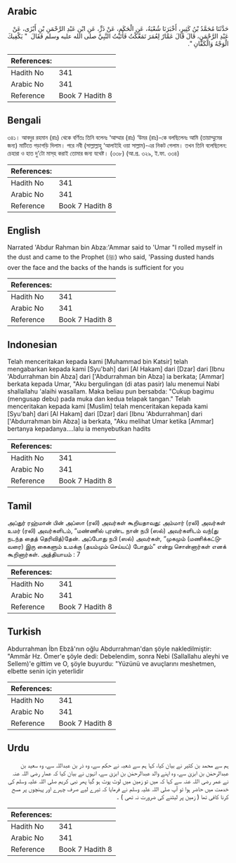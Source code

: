 ## Arabic


<div dir="rtl" lang="ar" style={{fontSize:'larger',backgroundColor:'#f8f9fa',padding:20}}>
حَدَّثَنَا مُحَمَّدُ بْنُ كَثِيرٍ، أَخْبَرَنَا شُعْبَةُ، عَنِ الْحَكَمِ، عَنْ ذَرٍّ، عَنِ ابْنِ عَبْدِ الرَّحْمَنِ بْنِ أَبْزَى، عَنْ عَبْدِ الرَّحْمَنِ، قَالَ قَالَ عَمَّارٌ لِعُمَرَ تَمَعَّكْتُ فَأَتَيْتُ النَّبِيَّ صلى الله عليه وسلم فَقَالَ ‏ "‏ يَكْفِيكَ الْوَجْهُ وَالْكَفَّانِ ‏"‏‏.‏
</div>
<div style={{backgroundColor:'#f8f9fa',padding:20, marginBottom: 10}}><table> <thead> <tr> <th>References:</th> <th></th> </tr> </thead> <tbody><tr><td>Hadith No</td><td>341</td></tr><tr><td>Arabic No</td><td>341</td></tr><tr><td>Reference</td><td>Book 7 Hadith 8</td></tr></tbody></table></div>

## Bengali


<div dir="ltr" lang="bn" style={{fontSize:'larger',backgroundColor:'#f8f9fa',padding:20}}>
৩৪১। আবদুর রহমান (রাঃ) থেকে বর্ণিতঃ তিনি বলেনঃ ‘আম্মার (রাঃ) ‘উমর (রাঃ)-কে বলছিলেনঃ আমি (তায়াম্মুমের জন্য) মাটিতে গড়াগড়ি দিলাম। পরে নবী (সাল্লাল্লাহু ‘আলাইহি ওয়া সাল্লাম)-এর নিকট গেলাম। তখন তিনি বলেছিলেন: চেহারা ও হাত দু’টো মাস্‌হ করাই তোমার জন্য যথেষ্ট। (৩৩৮) (আ.প্র. ৩২৯, ই.ফা. ৩৩৪)
</div>
<div style={{backgroundColor:'#f8f9fa',padding:20, marginBottom: 10}}><table> <thead> <tr> <th>References:</th> <th></th> </tr> </thead> <tbody><tr><td>Hadith No</td><td>341</td></tr><tr><td>Arabic No</td><td>341</td></tr><tr><td>Reference</td><td>Book 7 Hadith 8</td></tr></tbody></table></div>

## English


<div dir="ltr" lang="en" style={{fontSize:'larger',backgroundColor:'#f8f9fa',padding:20}}>
Narrated 'Abdur Rahman bin Abza:'Ammar said to 'Umar "I rolled myself in the dust and came to the Prophet (ﷺ) who said, 'Passing dusted hands over the face and the backs of the hands is sufficient for you
</div>
<div style={{backgroundColor:'#f8f9fa',padding:20, marginBottom: 10}}><table> <thead> <tr> <th>References:</th> <th></th> </tr> </thead> <tbody><tr><td>Hadith No</td><td>341</td></tr><tr><td>Arabic No</td><td>341</td></tr><tr><td>Reference</td><td>Book 7 Hadith 8</td></tr></tbody></table></div>

## Indonesian


<div dir="ltr" lang="id" style={{fontSize:'larger',backgroundColor:'#f8f9fa',padding:20}}>
Telah menceritakan kepada kami [Muhammad bin Katsir] telah mengabarkan kepada kami [Syu'bah] dari [Al Hakam] dari [Dzar] dari [Ibnu 'Abdurrahman bin Abza] dari ['Abdurrahman bin Abza] ia berkata; [Ammar] berkata kepada Umar, "Aku bergulingan (di atas pasir) lalu menemui Nabi shallallahu 'alaihi wasallam. Maka beliau pun bersabda: "Cukup bagimu (mengusap debu) pada muka dan kedua telapak tangan." Telah menceritakan kepada kami [Muslim] telah menceritakan kepada kami [Syu'bah] dari [Al Hakam] dari [Dzar] dari [Ibnu 'Abdurrahman] dari ['Abdurrahman bin Abza] ia berkata, "Aku melihat Umar ketika [Ammar] bertanya kepadanya….lalu ia menyebutkan hadits
</div>
<div style={{backgroundColor:'#f8f9fa',padding:20, marginBottom: 10}}><table> <thead> <tr> <th>References:</th> <th></th> </tr> </thead> <tbody><tr><td>Hadith No</td><td>341</td></tr><tr><td>Arabic No</td><td>341</td></tr><tr><td>Reference</td><td>Book 7 Hadith 8</td></tr></tbody></table></div>

## Tamil


<div dir="ltr" lang="ta" style={{fontSize:'larger',backgroundColor:'#f8f9fa',padding:20}}>
அப்துர் ரஹ்மான் பின் அப்ஸா (ரலி) அவர்கள் கூறியதாவது: அம்மார் (ரலி) அவர்கள் உமர் (ரலி) அவர்களிடம், “மண்ணில் புரண்ட நான் நபி (ஸல்) அவர்களிடம் வந்(து நடந்த தைத் தெரிவித்)தேன். அப்போது நபி (ஸல்) அவர்கள், “முகமும் (மணிக்கட்டுவரை) இரு கைகளும் உமக்கு (தயம்மும் செய்யப்) போதும்” என்று சொன்னார்கள் எனக் கூறினார்கள். அத்தியாயம் : 7
</div>
<div style={{backgroundColor:'#f8f9fa',padding:20, marginBottom: 10}}><table> <thead> <tr> <th>References:</th> <th></th> </tr> </thead> <tbody><tr><td>Hadith No</td><td>341</td></tr><tr><td>Arabic No</td><td>341</td></tr><tr><td>Reference</td><td>Book 7 Hadith 8</td></tr></tbody></table></div>

## Turkish


<div dir="ltr" lang="tr" style={{fontSize:'larger',backgroundColor:'#f8f9fa',padding:20}}>
Abdurrahman İbn Ebzâ'nın oğlu Abdurrahman'dan şöyle nakledilmiştir: "Ammâr Hz. Ömer'e şöyle dedi: Debelendim, sonra Nebi (Sallallahu aleyhi ve Sellem)'e gittim ve O, şöyle buyurdu: "Yüzünü ve avuçlarını meshetmen, elbette senin için yeterlidir
</div>
<div style={{backgroundColor:'#f8f9fa',padding:20, marginBottom: 10}}><table> <thead> <tr> <th>References:</th> <th></th> </tr> </thead> <tbody><tr><td>Hadith No</td><td>341</td></tr><tr><td>Arabic No</td><td>341</td></tr><tr><td>Reference</td><td>Book 7 Hadith 8</td></tr></tbody></table></div>

## Urdu


<div dir="rtl" lang="ur" style={{fontSize:'larger',backgroundColor:'#f8f9fa',padding:20}}>
ہم سے محمد بن کثیر نے بیان کیا، کہا ہم سے شعبہ نے حکم سے، وہ ذر بن عبداللہ سے، وہ سعید بن عبدالرحمٰن بن ابزیٰ سے، وہ اپنے والد عبدالرحمٰن بن ابزیٰ سے، انہوں نے بیان کیا کہ عمار رضی اللہ عنہ نے عمر رضی اللہ عنہ سے کہا کہ میں تو زمین میں لوٹ پوٹ ہو گیا پھر نبی کریم صلی اللہ علیہ وسلم کی خدمت میں حاضر ہوا تو آپ صلی اللہ علیہ وسلم نے فرمایا کہ تیرے لیے صرف چہرے اور پہنچوں پر مسح کرنا کافی تھا ( زمین پر لیٹنے کی ضرورت نہ تھی ) ۔
</div>
<div style={{backgroundColor:'#f8f9fa',padding:20, marginBottom: 10}}><table> <thead> <tr> <th>References:</th> <th></th> </tr> </thead> <tbody><tr><td>Hadith No</td><td>341</td></tr><tr><td>Arabic No</td><td>341</td></tr><tr><td>Reference</td><td>Book 7 Hadith 8</td></tr></tbody></table></div>